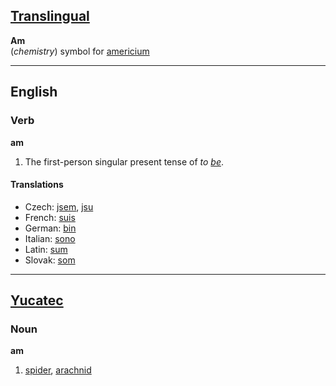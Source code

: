 ==[[Translingual]]==

'''Am'''<br>(''chemistry'') symbol for [[americium]]

----

==English==

===Verb===
'''am'''

# The first-person singular present tense of ''to [[be]]''.

==== Translations ====
*Czech: [[jsem]], [[jsu]]
*French: [[suis]]
*German: [[bin]]
*Italian: [[sono]]
*Latin: [[sum]]
*Slovak: [[som#Slovak|som]]

----

==[[Yucatec]]==

===Noun===
'''am'''

# [[spider]], [[arachnid]]
